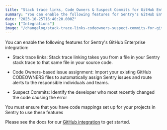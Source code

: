 ```yaml
---
title: "Stack trace links, Code Owners & Suspect Commits for GitHub Enterprise"
summary: "You can enable the following features for Sentry's GitHub Enterprise integration: You must ensure that you have code mappings set up for your projects in..."
date: "2023-10-25T16:40:20.000Z"
tags: ["Integrations"]
image: "/changelog/stack-trace-links-codeowners-suspect-commits-for-github-enterprise.jpg"
---
```


  You can enable the following features for Sentry's GitHub Enterprise integration:

* Stack trace links: Stack trace linking takes you from a file in your Sentry stack trace to that same file in your source code.

* Code Owners-based issue assignment: Import your existing GitHub CODEOWNERS files to automatically assign Sentry issues and route alerts to the responsible individuals and teams.

* Suspect Commits: Identify the developer who most recently changed the code causing the error

You must ensure that you have code mappings set up for your projects in Sentry to use these features

Please see the docs for our [GitHub integration](https://docs.sentry.io/product/integrations/source-code-mgmt/github/#stack-trace-linking) to get started.
